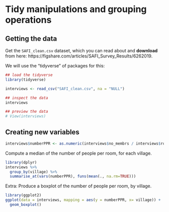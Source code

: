 # Tidy manipulations and grouping operations

## Getting the data

Get the `SAFI_clean.csv` dataset, which you can read about and **download** from here: https://figshare.com/articles/SAFI_Survey_Results/6262019.

We will use the "tidyverse" of packages for this:

```r
## load the tidyverse
library(tidyverse)

interviews <- read_csv("SAFI_clean.csv", na = "NULL")

## inspect the data
interviews

## preview the data
# View(interviews)
```

## Creating new variables
```r
interviews$numberPPR <- as.numeric(interviews$no_membrs / interviews$rooms)
```

Compute a median of the number of people per room, for each village.
```r
library(dplyr)
interviews %>%
  group_by(village) %>%
  summarise_at(vars(numberPPR), funs(mean(., na.rm=TRUE)))
```

Extra: Produce a boxplot of the number of people per room, by village.
```r
library(ggplot2)
ggplot(data = interviews, mapping = aes(y = numberPPR, x= village)) + 
  geom_boxplot()
```


